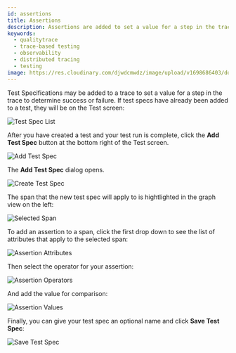 ```yaml
---
id: assertions
title: Assertions
description: Assertions are added to set a value for a step in the trace to determine success or failure. Build integration and end-to-end tests with OpenTelemetry traces with Tracetest.
keywords:
  - qualitytrace
  - trace-based testing
  - observability
  - distributed tracing
  - testing
image: https://res.cloudinary.com/djwdcmwdz/image/upload/v1698686403/docs/Blog_Thumbnail_14_rsvkmo.jpg
---
```


Test Specifications may be added to a trace to set a value for a step in the trace to determine success or failure. If test specs have already been added to a test, they will be on the Test screen:

![Test Spec List](../img/test-spec-list-0.11.png)

After you have created a test and your test run is complete, click the **Add Test Spec** button at the bottom right of the Test screen.

![Add Test Spec](../img/add-test-spec-0.11.png)

The **Add Test Spec** dialog opens.

![Create Test Spec](../img/create-test-spec-0.11.png)

The span that the new test spec will apply to is hightlighted in the graph view on the left:

![Selected Span](../img/selected-span-0.11.png)

To add an assertion to a span, click the first drop down to see the list of attributes that apply to the selected span:

![Assertion Attributes](../img/assertion-attributes-0.11.png)

Then select the operator for your assertion:

![Assertion Operators](../img/assertion-operators-0.11.png)

And add the value for comparison:

![Assertion Values](../img/assertion-values-0.11.png)

Finally, you can give your test spec an optional name and click **Save Test Spec**:

![Save Test Spec](../img/save-test-spec-0.11.png)


<!--- You can also create assertions by hovering over the **+** sign to the right of an attribute in the trace. 

![Add Assertion Hover](../img/add-assertion-hover-0.6.png)

This will populate the assertion with the correct information for that attribute.

![Add Assertion Hover Details](../img/add-assertion-hover-details-0.6.png)

The **Filter** field allows for limiting the spans affected by the assertion.

![Filter Assertion](../img/assertion-filter-0.6.png)

Use the **Advanced mode** toggle switch to use the wizard or the query language to create the span selector:

![Span Selector Advanced Mode](../img/span-advanced-mode-0.6.png)

![Span Selector Advanced Mode](../img/span-advanced-mode-0.6.gif)

<!--- To see adding assertions in action, please watch <Add link to video> --->

